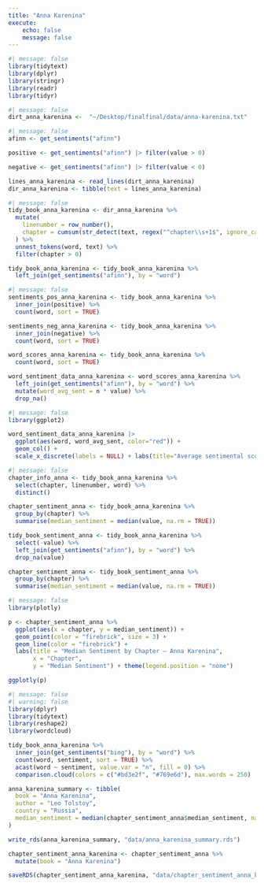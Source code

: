```yaml
---
title: "Anna Karenina"
execute:
    echo: false
    message: false
---
```


```r
#| message: false
library(tidytext)
library(dplyr)
library(stringr)
library(readr)
library(tidyr)
```

```r
#| message: false
dirt_anna_karenina <-  "~/Desktop/finalfinal/data/anna-karenina.txt"
```

```r
#| message: false
afinn <- get_sentiments("afinn")

positive <- get_sentiments("afinn") |> filter(value > 0)

negative <- get_sentiments("afinn") |> filter(value < 0)

lines_anna_karenina <- read_lines(dirt_anna_karenina) 
dir_anna_karenina <- tibble(text = lines_anna_karenina)
```

```r
#| message: false
tidy_book_anna_karenina <- dir_anna_karenina %>%
  mutate(
    linenumber = row_number(),
    chapter = cumsum(str_detect(text, regex("^chapter\\s+1$", ignore_case = TRUE)))
  ) %>%
  unnest_tokens(word, text) %>%
  filter(chapter > 0)

tidy_book_anna_karenina <- tidy_book_anna_karenina %>%
  left_join(get_sentiments("afinn"), by = "word")
```

```r
#| message: false
sentiments_pos_anna_karenina <- tidy_book_anna_karenina %>%
  inner_join(positive) %>%
  count(word, sort = TRUE)

sentiments_neg_anna_karenina <- tidy_book_anna_karenina %>%
  inner_join(negative) %>%
  count(word, sort = TRUE)

word_scores_anna_karenina <- tidy_book_anna_karenina %>%
  count(word, sort = TRUE)

word_sentiment_data_anna_karenina <- word_scores_anna_karenina %>%
  left_join(get_sentiments("afinn"), by = "word") %>%
  mutate(word_avg_sent = n * value) %>%
  drop_na()
```

```r
#| message: false
library(ggplot2)

word_sentiment_data_anna_karenina |> 
  ggplot(aes(word, word_avg_sent, color="red")) + 
  geom_col() + 
  scale_x_discrete(labels = NULL) + labs(title="Average sentimental score for each word in the book", x="Words", y="Average Sentimental score per word") + theme(legend.position = "none")
```

```r
#| message: false
chapter_info_anna <- tidy_book_anna_karenina %>%
  select(chapter, linenumber, word) %>% 
  distinct()

chapter_sentiment_anna <- tidy_book_anna_karenina %>%
  group_by(chapter) %>%
  summarise(median_sentiment = median(value, na.rm = TRUE))

tidy_book_sentiment_anna <- tidy_book_anna_karenina %>%
  select(-value) %>%  
  left_join(get_sentiments("afinn"), by = "word") %>%
  drop_na(value)

chapter_sentiment_anna <- tidy_book_sentiment_anna %>%
  group_by(chapter) %>%
  summarise(median_sentiment = median(value, na.rm = TRUE))
```

```r
#| message: false
library(plotly)

p <- chapter_sentiment_anna %>%
  ggplot(aes(x = chapter, y = median_sentiment)) +
  geom_point(color = "firebrick", size = 3) +
  geom_line(color = "firebrick") +
  labs(title = "Median Sentiment by Chapter – Anna Karenina",
       x = "Chapter",
       y = "Median Sentiment") + theme(legend.position = "none")

ggplotly(p)
```

```r
#| message: false
#| warning: false
library(dplyr)
library(tidytext)
library(reshape2)
library(wordcloud)

tidy_book_anna_karenina %>%
  inner_join(get_sentiments("bing"), by = "word") %>%
  count(word, sentiment, sort = TRUE) %>%
  acast(word ~ sentiment, value.var = "n", fill = 0) %>%
  comparison.cloud(colors = c("#bd3e2f", "#769e6d"), max.words = 250)
```

```r
anna_karenina_summary <- tibble(
  book = "Anna Karenina",
  author = "Leo Tolstoy",
  country = "Russia",
  median_sentiment = median(chapter_sentiment_anna$median_sentiment, na.rm = TRUE)
)

write_rds(anna_karenina_summary, "data/anna_karenina_summary.rds")
```

```r
chapter_sentiment_anna_karenina <- chapter_sentiment_anna %>%
  mutate(book = "Anna Karenina")

saveRDS(chapter_sentiment_anna_karenina, "data/chapter_sentiment_anna_karenina.rds")
```


